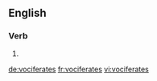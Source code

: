 
==English==

===Verb===
{{head|en}}

# {{en-third-person singular of|vociferate}}

[[de:vociferates]]
[[fr:vociferates]]
[[vi:vociferates]]